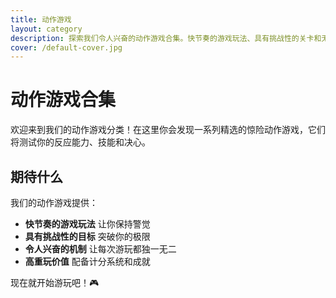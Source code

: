 ```yaml
---
title: 动作游戏
layout: category
description: 探索我们令人兴奋的动作游戏合集。快节奏的游戏玩法、具有挑战性的关卡和无尽的乐趣等着你！
cover: /default-cover.jpg
---
```


# 动作游戏合集

欢迎来到我们的动作游戏分类！在这里你会发现一系列精选的惊险动作游戏，它们将测试你的反应能力、技能和决心。

## 期待什么

我们的动作游戏提供：

- **快节奏的游戏玩法** 让你保持警觉
- **具有挑战性的目标** 突破你的极限
- **令人兴奋的机制** 让每次游玩都独一无二
- **高重玩价值** 配备计分系统和成就

现在就开始游玩吧！🎮
